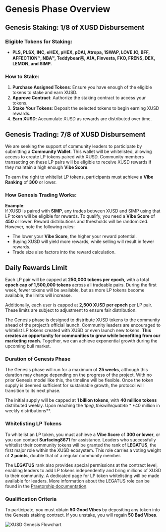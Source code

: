 # Genesis Phase Overview

## Genesis Staking: 1/8 of XUSD Disbursement

### Eligible Tokens for Staking:
- **PLS, PLSX, INC, eHEX, pHEX, pDAI, Atropa, 1SWAP, LOVE.IO, BFF, AFFECTION™, NBA™, Teddybear㉾, A1A, Finvesta, FKO, FRENS, DEX, LEMON, and SIMP.**

### How to Stake:
1. **Purchase Assigned Tokens**: Ensure you have enough of the eligible tokens to stake and earn XUSD.
2. **Approve Contract**: Authorize the staking contract to access your tokens.
3. **Stake Your Tokens**: Deposit the selected tokens to begin earning XUSD rewards.
4. **Earn XUSD**: Accumulate XUSD as rewards are distributed over time.

## Genesis Trading: 7/8 of XUSD Disbursement

We are seeking the support of community leaders to participate by submitting a **Community Wallet**. This wallet will be whitelisted, allowing access to create LP tokens paired with XUSD. Community members transacting on these LP pairs will be eligible to receive XUSD rewards if they maintain a high enough **Vibe Score**.

To earn the right to whitelist LP tokens, participants must achieve a **Vibe Ranking** of **300** or lower.

### How Genesis Trading Works:

**Example**:  
If XUSD is paired with **SIMP**, any trades between XUSD and SIMP using that LP token will be eligible for rewards. To qualify, you need a **Vibe Score** of **450** or lower. Reward distributions and thresholds will be randomized. However, note the following rules:
- The lower your **Vibe Score**, the higher your reward potential.
- Buying XUSD will yield more rewards, while selling will result in fewer rewards.
- Trade size also factors into the reward calculation.

## Daily Rewards Limit

Each LP pair will be capped at **250,000 tokens per epoch**, with a total **epoch cap of 1,500,000 tokens** across all tradeable pairs. During the first week, fewer tokens will be available, but as more LP tokens become available, the limits will increase.

Additionally, each user is capped at **2,500 XUSD per epoch** per LP pair. These limits are subject to adjustment to ensure fair distribution.

The Genesis phase is designed to distribute XUSD tokens to the community ahead of the project’s official launch. Community leaders are encouraged to whitelist LP tokens created with XUSD or even launch new tokens. **This creates an opportunity for communities to grow while benefiting from our marketing reach.** Together, we can achieve exponential growth during the upcoming bull market.

### Duration of Genesis Phase

The Genesis phase will run for a maximum of **25 weeks**, although this duration may change depending on the progress of the project. With no prior Genesis model like this, the timeline will be flexible. Once the token supply is deemed sufficient for sustainable growth, the protocol will transition to its next phase.

The initial supply will be capped at **1 billion tokens**, with **40 million tokens** distributed weekly. Upon reaching the $1 peg, this will equate to **$40 million in weekly distributions**.

### Whitelisting LP Tokens

To whitelist an LP token, you must achieve a **Vibe Score** of **300 or lower**, or you can contact **Surfacing8671** for assistance. Leaders who successfully whitelist their community tokens will be granted the rank of **LEGATUS**, the first major role within the XUSD ecosystem. This role carries a voting weight of **2 points**, double that of a regular community member.

The **LEGATUS** rank also provides special permissions at the contract level, enabling leaders to add LP tokens independently and bring millions of XUSD to their community. A dedicated page for LP token whitelisting will be made available for leaders. More information about the LEGATUS role can be found in the [Praetorship documentation](https://xusd-docs.vercel.app/docs/PraetorshipDev/PraetorshipDev).

### Qualification Criteria

To participate, you must obtain **50 Good Vibes** by depositing any token into the Genesis staking contract. If you unstake, you will regain **50 Bad Vibes**.

![XUSD Genesis Flowchart](/XUSDGenesisFlowchart.jpg "XUSD Genesis")

